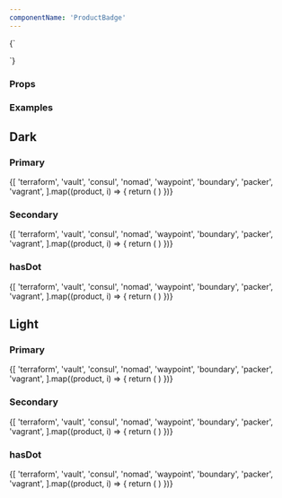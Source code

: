 ```yaml
---
componentName: 'ProductBadge'
---
```


<LiveComponent>
  {`
    <section>
      <div style={{display: 'flex', flexWrap: 'wrap', gap: 16, backgroundColor: 'black', padding: '16px'}}>
        <ProductBadge
          productName={'waypoint'}
          appearance={'dark'}
          hasDot={true}
          theme={'secondary'}
        />
      </div>
      <div style={{display: 'flex', flexWrap: 'wrap', gap: 16, backgroundColor: 'white', padding: '16px'}}>
        <ProductBadge
          productName={'waypoint'}
          appearance={'light'}
          hasDot={true}
          theme={'secondary'}
        />
      </div>
    </section>

  `}
</LiveComponent>

### Props

<PropsTable props={componentProps} />

### Examples

<section>
  <div>
    <h2>Dark</h2>
    <div>
      <h3>Primary</h3>
      <div style={{display: 'flex', flexWrap: 'wrap', gap: 16, backgroundColor: 'black', padding: '16px'}}>
        {[
          'terraform',
          'vault',
          'consul',
          'nomad',
          'waypoint',
          'boundary',
          'packer',
          'vagrant',
        ].map((product, i) => {
          return (
            <ProductBadge
              key={i}
              productName={product}
              appearance={'dark'}
              theme={'primary'}
            />
          )
        })}
      </div>
    </div>
    <div>
      <h3>Secondary</h3>
      <div style={{display: 'flex', flexWrap: 'wrap', gap: 16, backgroundColor: 'black', padding: '16px'}}>
        {[
          'terraform',
          'vault',
          'consul',
          'nomad',
          'waypoint',
          'boundary',
          'packer',
          'vagrant',
        ].map((product, i) => {
          return (
            <ProductBadge
              key={i}
              productName={product}
              appearance={'dark'}
              theme={'secondary'}
            />
          )
        })}
      </div>
    </div>
    <div>
      <h3>hasDot</h3>
      <div style={{display: 'flex', flexWrap: 'wrap', gap: 16, backgroundColor: 'black', padding: '16px'}}>
        {[
          'terraform',
          'vault',
          'consul',
          'nomad',
          'waypoint',
          'boundary',
          'packer',
          'vagrant',
        ].map((product, i) => {
          return (
            <ProductBadge
              key={i}
              productName={product}
              appearance={'dark'}
              theme={'secondary'}
              hasDot={true}
            />
          )
        })}
      </div>
    </div>
  </div>
  <div>
    <h2>Light</h2>
    <div>
      <h3>Primary</h3>
      <div style={{display: 'flex', flexWrap: 'wrap', gap: 16, backgroundColor: 'white', padding: '16px'}}>
        {[
          'terraform',
          'vault',
          'consul',
          'nomad',
          'waypoint',
          'boundary',
          'packer',
          'vagrant',
        ].map((product, i) => {
          return (
            <ProductBadge
              key={i}
              productName={product}
              appearance={'light'}
              theme={'primary'}
            />
          )
        })}
      </div>
    </div>
    <div>
      <h3>Secondary</h3>
      <div style={{display: 'flex', flexWrap: 'wrap', gap: 16, backgroundColor: 'white', padding: '16px'}}>
        {[
          'terraform',
          'vault',
          'consul',
          'nomad',
          'waypoint',
          'boundary',
          'packer',
          'vagrant',
        ].map((product, i) => {
          return (
            <ProductBadge
              key={i}
              productName={product}
              appearance={'light'}
              theme={'secondary'}
            />
          )
        })}
      </div>
    </div>
    <div>
      <h3>hasDot</h3>
      <div style={{display: 'flex', flexWrap: 'wrap', gap: 16, backgroundColor: 'white', padding: '16px'}}>
        {[
          'terraform',
          'vault',
          'consul',
          'nomad',
          'waypoint',
          'boundary',
          'packer',
          'vagrant',
        ].map((product, i) => {
          return (
            <ProductBadge
              key={i}
              productName={product}
              appearance={'light'}
              theme={'secondary'}
              hasDot={true}
            />
          )
        })}
      </div>
    </div>
  </div>
</section>
